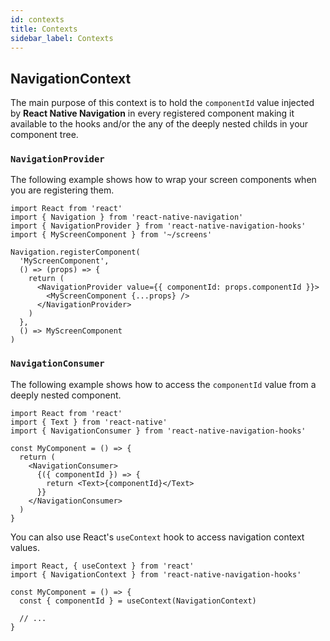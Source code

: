 ```yaml
---
id: contexts
title: Contexts
sidebar_label: Contexts
---
```


## NavigationContext

The main purpose of this context is to hold the `componentId` value injected by **React Native Navigation** in every registered component making it available to the hooks and/or the any of the deeply nested childs in your component tree.

### `NavigationProvider`

The following example shows how to wrap your screen components when you are registering them.

```tsx
import React from 'react'
import { Navigation } from 'react-native-navigation'
import { NavigationProvider } from 'react-native-navigation-hooks'
import { MyScreenComponent } from '~/screens'

Navigation.registerComponent(
  'MyScreenComponent',
  () => (props) => {
    return (
      <NavigationProvider value={{ componentId: props.componentId }}>
        <MyScreenComponent {...props} />
      </NavigationProvider>
    )
  },
  () => MyScreenComponent
)
```

### `NavigationConsumer`

The following example shows how to access the `componentId` value from a deeply nested component.

```tsx
import React from 'react'
import { Text } from 'react-native'
import { NavigationConsumer } from 'react-native-navigation-hooks'

const MyComponent = () => {
  return (
    <NavigationConsumer>
      {({ componentId }) => {
        return <Text>{componentId}</Text>
      }}
    </NavigationConsumer>
  )
}
```

You can also use React's `useContext` hook to access navigation context values.

```tsx
import React, { useContext } from 'react'
import { NavigationContext } from 'react-native-navigation-hooks'

const MyComponent = () => {
  const { componentId } = useContext(NavigationContext)

  // ...
}
```
